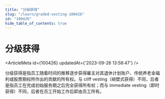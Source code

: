 ```yaml
---
title: "分级获得"
slug: "/learn/graded-vesting-100426"
id: "100426"
hide_table_of_contents: true
---
```



# 分级获得

<ArticleMeta id={100426} updatedAt={'2023-09-26 13:58:47'} />
<div className='border-solid border-b border-t-0 my-4 border-[var(--ifm-color-gray-300)]' />

分级获得是指员工随着时间的推移逐步获得雇主对其退休计划账户、传统养老金福利或股票期权所作出的贡献的所有权。与 cliff vesting（峭壁式获得）不同，后者是指员工在完成初始服务期之后完全获得所有权；而与 immediate vesting（即时获得）不同，后者在员工开始工作后即由员工所有。
